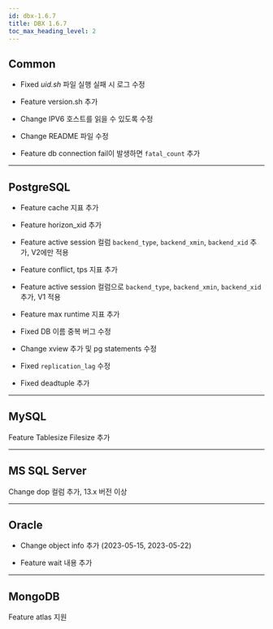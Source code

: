 ```yaml
---
id: dbx-1.6.7
title: DBX 1.6.7
toc_max_heading_level: 2
---
```


## Common

-   <Status>Fixed</Status> <em>uid.sh</em> 파일 실행 실패 시 로그 수정

-   <Status>Feature</Status> version.sh 추가

-   <Status>Change</Status> IPV6 호스트를 읽을 수 있도록 수정

-   <Status>Change</Status> README 파일 수정

-   <Status>Feature</Status> db connection fail이 발생하면 <code>fatal_count</code> 추가

* * *

## PostgreSQL

-   <Status>Feature</Status> cache 지표 추가

-   <Status>Feature</Status> horizon_xid 추가

-   <Status>Feature</Status> active session 컬럼 <code>backend_type</code>, <code>backend_xmin</code>, <code>backend_xid</code> 추가, V2에만 적용

-   <Status>Feature</Status> conflict, tps 지표 추가

-   <Status>Feature</Status> active session 컬럼으로 <code>backend_type</code>, <code>backend_xmin</code>, <code>backend_xid</code> 추가, V1 적용

-   <Status>Feature</Status> max runtime 지표 추가

-   <Status>Fixed</Status> DB 이름 중복 버그 수정

-   <Status>Change</Status> xview 추가 및 pg statements 수정

-   <Status>Fixed</Status> <code>replication_lag</code> 수정

-   <Status>Fixed</Status> deadtuple 추가

* * *

## MySQL

<p><Status>Feature</Status> Tablesize Filesize 추가</p>

* * *

## MS SQL Server

<p><Status>Change</Status> dop 컬럼 추가, 13.x 버전 이상</p>

* * *

## Oracle

-   <Status>Change</Status> object info 추가 (2023-05-15, 2023-05-22)

-   <Status>Feature</Status> wait 내용 추가

* * *

## MongoDB

<p><Status>Feature</Status> atlas 지원</p>
